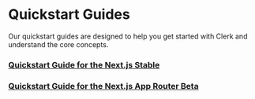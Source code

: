 # Quickstart Guides

Our quickstart guides are designed to help you get started with Clerk and understand the core concepts.

### [Quickstart Guide for the Next.js Stable](/quickstarts/next/next)

### [Quickstart Guide for the Next.js App Router Beta](/quickstarts/next/next-beta)
